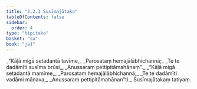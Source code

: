 ```yaml
---
title: "2.2.3 Susīmajātaka"
tableOfContents: false
sidebar:
  order: 4
type: "tipitaka"
basket: "su"
book: "ja1"
---
```



<DynamicBreadcrumb />

<Division number="25" book="ja1" bookNo="22" page="189">

<Paragraph number="380" type="verses" book="ja1">
_“Kāḷā migā setadantā tavīme,_  
_Parosataṃ hemajālābhichannā;_  
_Te te dadāmīti susīma brūsi,_  
_Anussaraṃ pettipitāmahānaṃ”._  

</Paragraph>

</Division>
<Division number="26" book="ja1" bookNo="22" page="190">

<Paragraph number="381" type="verses" book="ja1">
_“Kāḷā migā setadantā mamīme,_  
_Parosataṃ hemajālābhichannā;_  
_Te te dadāmīti vadāmi māṇava,_  
_Anussaraṃ pettipitāmahānan”ti._  


</Paragraph>
</Division>

<Paragraph number="382" type="center" book="ja1">
Susīmajātakaṃ tatiyaṃ.
</Paragraph>